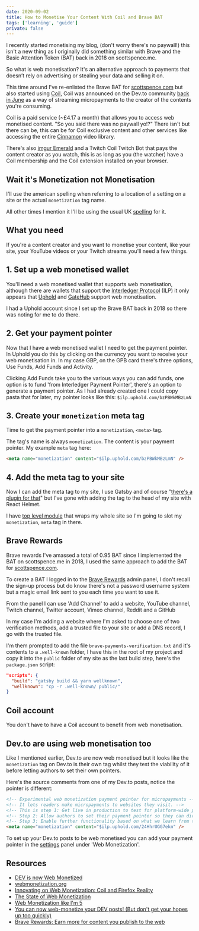 ```yaml
---
date: 2020-09-02
title: How to Monetise Your Content With Coil and Brave BAT
tags: ['learning', 'guide']
private: false
---
```


I recently started monetising my blog, (don't worry there's no
paywall!) this isn't a new thing as I originally did something similar
with Brave and the Basic Attention Token (BAT) back in 2018 on
scottspence.me.

So what is web monetisation? It's an alternative approach to payments
that doesn’t rely on advertising or stealing your data and selling it
on.

This time around I've re-enlisted the Brave BAT for [scottspence.com]
but also started using [Coil], Coil was announced on the Dev.to
community [back in June] as a way of streaming micropayments to the
creator of the contents you're consuming.

Coil is a paid service (~£4.17 a month) that allows you to access web
monetised content. "So you said there was no paywall yo!?" There isn't
but there can be, this can be for Coil exclusive content and other
services like accessing the entire [Cinnamon] video library.

There's also [imgur Emerald] and a Twitch Coil Twitch Bot that pays
the content creator as you watch, this is as long as you (the watcher)
have a Coil membership and the Coil extension installed on your
browser.

## Wait it's Monetization not Monetisation

I'll use the american spelling when referring to a location of a
setting on a site or the actual `monetization` tag name.

All other times I mention it I'll be using the usual UK [spelling] for
it.

## What you need

If you're a content creator and you want to monetise your content,
like your site, your YouTube videos or your Twitch streams you'll need
a few things.

## 1. Set up a web monetised wallet

You'll need a web monetised wallet that supports web monetisation,
although there are wallets that support the [Interledger Protocol]
(ILP) it only appears that [Uphold] and [GateHub] support web
monetisation.

I had a Uphold account since I set up the Brave BAT back in 2018 so
there was noting for me to do there.

## 2. Get your payment pointer

Now that I have a web monetised wallet I need to get the payment
pointer. In Uphold you do this by clicking on the currency you want to
receive your web monetisation in. In my case GBP, on the GPB card
there's three options, Use Funds, Add Funds and Activity.

Clicking Add Funds take you to the various ways you can add funds, one
option is to fund 'from Interledger Payment Pointer', there's an
option to generate a payment pointer. As I had already created one I
could copy pasta that for later, my pointer looks like this:
`$ilp.uphold.com/bzPBWkMBzLmN`

## 3. Create your `monetization` meta tag

Time to get the payment pointer into a `monetization`, `<meta>` tag.

The tag's name is always `monetization`. The content is your payment
pointer. My example `meta` tag here:

```html
<meta name="monetization" content="$ilp.uphold.com/bzPBWkMBzLmN" />
```

## 4. Add the meta tag to your site

Now I can add the meta tag to my site, I use Gatsby and of course
"[there's a plugin for that]" but I've gone with adding the tag to the
head of my site with React Helmet.

I have [top level module] that wraps my whole site so I'm going to
slot my `monetization`, `meta` tag in there.

## Brave Rewards

Brave rewards I've amassed a total of 0.95 BAT since I implemented the
BAT on scottspence.me in 2018, I used the same approach to add the BAT
for [scottspence.com].

To create a BAT I logged in to the [Brave Rewards] admin panel, I
don't recall the sign-up process but do know there's not a password
username system but a magic email link sent to you each time you want
to use it.

From the panel I can use 'Add Channel' to add a website, YouTube
channel, Twitch channel, Twitter account, Vimeo channel, Reddit and a
GitHub

In my case I'm adding a website where I'm asked to choose one of two
verification methods, add a trusted file to your site or add a DNS
record, I go with the trusted file.

I'm them prompted to add the file `brave-payments-verification.txt`
and it's contents to a `.well-known` folder, I have this in the root
of my project and copy it into the `public` folder of my site as the
last build step, here's the `package.json` script:

```json
"scripts": {
  "build": "gatsby build && yarn wellknown",
  "wellknown": "cp -r .well-known/ public/"
}
```

## Coil account

You don't have to have a Coil account to benefit from web
monetisation.

## Dev.to are using web monetisation too

Like I mentioned earlier, Dev.to are now web monetised but it looks
like the `monetization` tag on Dev.to is their own tag whilst they
test the viability of it before letting authors to set their own
pointers.

Here's the source comments from one of my Dev.to posts, notice the
pointer is different:

```html
<!-- Experimental web monetization payment pointer for micropayments -->
<!-- It lets readers make micropayments to websites they visit. -->
<!-- This is step 1: Get live in production to test for platform-wide payment pointer. -->
<!-- Step 2: Allow authors to set their payment pointer so they can directly monetize their content based on visitors. -->
<!-- Step 3: Enable further functionality based on what we learn from this experimentation and how the ecosystem evolves. -->
<meta name="monetization" content="$ilp.uphold.com/24HhrUGG7ekn" />
```

To set up your Dev.to posts to be web monetised you can add your
payment pointer in the [settings] panel under 'Web Monetization'.

## Resources

- [DEV is now Web Monetized]
- [webmonetization.org]
- [Innovating on Web Monetization: Coil and Firefox Reality]
- [The State of Web Monetization]
- [Web Monetization like I'm 5]
- [You can now web-monetize your DEV posts! (But don't get your hopes
  up too quickly)]
- [Brave Rewards: Earn more for content you publish to the web]

<!-- Links -->

[coil]: https://coil.com
[cinnamon]: https://cinnamon.video/
[imgur emerald]: https://imgur.com/emerald
[webmonetization.org]: https://webmonetization.org/
[quick start]: https://webmonetization.org/docs/getting-started
[back in june]: https://dev.to/devteam/dev-is-now-web-monetized-21db
[scottspence.com]: https://scottspence.com
[interledger protocol]: https://interledger.org/setup-wallets.html
[uphold]: https://uphold.com/
[gatehub]: https://gatehub.net/
[there's a plugin for that]:
  https://github.com/Daudr/gatsby-plugin-web-monetization
[top level module]:
  https://github.com/spences10/scottspence.com/blob/production/src/root-wrapper.js#L75
[settings]: https://dev.to/settings/misc
[spelling]:
  https://dictionary.cambridge.org/dictionary/english/monetization
[brave rewards]: https://publishers.basicattentiontoken.org
[web monetization like i'm 5]:
  https://dev.to/hacksultan/web-monetization-like-i-m-5-1418
[dev is now web monetized]:
  https://dev.to/devteam/dev-is-now-web-monetized-21db
[you can now web-monetize your dev posts! (but don't get your hopes up too quickly)]:
  https://dev.to/devteam/you-can-now-web-monetize-your-dev-posts-but-don-t-get-your-hopes-up-too-quickly-goc
[brave rewards: earn more for content you publish to the web]:
  https://publishers.basicattentiontoken.org/
[innovating on web monetization: coil and firefox reality]:
  https://hacks.mozilla.org/2020/03/web-monetization-coil-and-firefox-reality/
[the state of web monetization]:
  https://coil.com/p/kenmelendez/The-State-of-Web-Monetization/KTVijO7ah
